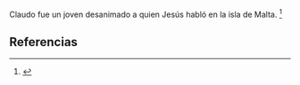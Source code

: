 Claudo fue un joven desanimado a quien Jesús habló en la isla de Malta. <ref>{{lib|LU|130|8|1}}</ref> 

== Referencias ==
<references />
